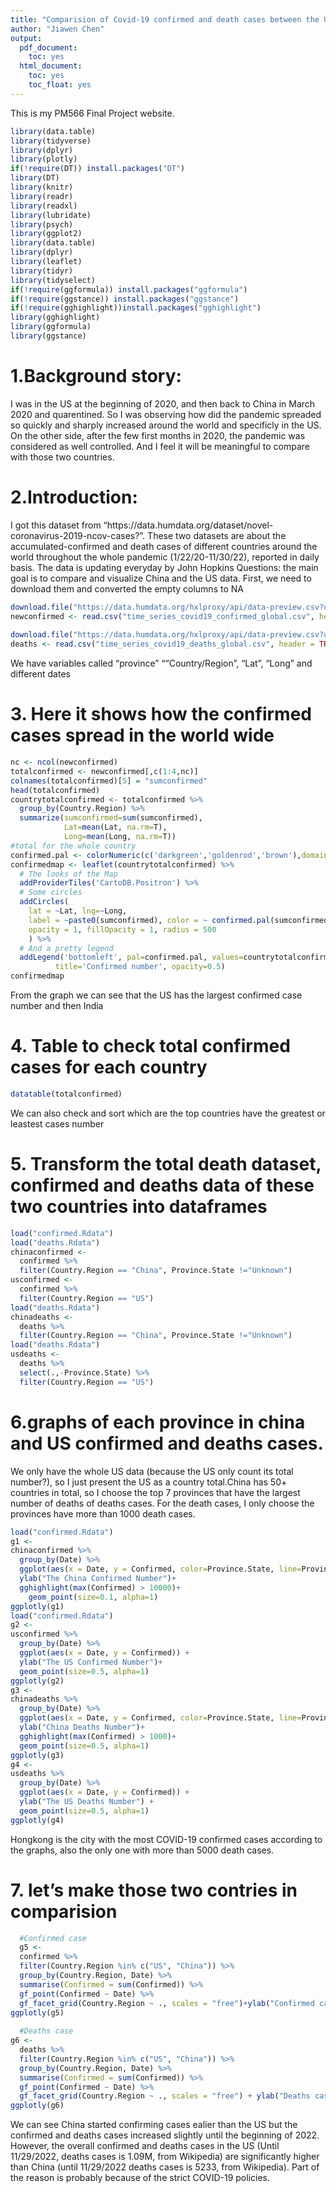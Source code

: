 ```yaml
---
title: "Comparision of Covid-19 confirmed and death cases between the US and China"
author: "Jiawen Chen"
output:
  pdf_document:
    toc: yes
  html_document:
    toc: yes
    toc_float: yes
---
```

This is my PM566 Final Project website.

```r
library(data.table)
library(tidyverse)
library(dplyr)
library(plotly)
if(!require(DT)) install.packages("DT")
library(DT)
library(knitr)
library(readr)
library(readxl)
library(lubridate)
library(psych)
library(ggplot2)
library(data.table)
library(dplyr)
library(leaflet)
library(tidyr)
library(tidyselect)
if(!require(ggformula)) install.packages("ggformula")
if(!require(ggstance)) install.packages("ggstance")
if(!require(gghighlight))install.packages("gghighlight")
library(gghighlight)
library(ggformula)
library(ggstance)
```
# 1.Background story:
I was in the US at the beginning of 2020, and then back to China in March 2020 and quarentined. So I was observing how did the pandemic spreaded so quickly and sharply increased around the world and specificly in the US. On the other side, after the few first months in 2020, the pandemic was considered as well controlled. And I feel it will be meaningful to compare with those two countries. 

# 2.Introduction: 
I got this dataset from "https://data.humdata.org/dataset/novel-coronavirus-2019-ncov-cases?". These two datasets are about the accumulated-confirmed and death cases of different countries around the world throughout the whole pandemic (1/22/20-11/30/22), reported in daily basis. The data is updating everyday by John Hopkins 
Questions: the main goal is to compare and visualize China and the US data. First, we need to download them and converted the empty columns to NA
```r
download.file("https://data.humdata.org/hxlproxy/api/data-preview.csv?url=https%3A%2F%2Fraw.githubusercontent.com%2FCSSEGISandData%2FCOVID-19%2Fmaster%2Fcsse_covid_19_data%2Fcsse_covid_19_time_series%2Ftime_series_covid19_confirmed_global.csv&filename=time_series_covid19_confirmed_global.csv", "time_series_covid19_confirmed_global.csv", method="libcurl", timeout = 60)
newconfirmed <- read.csv("time_series_covid19_confirmed_global.csv", header = TRUE, na.strings = c("", " "))
 
download.file("https://data.humdata.org/hxlproxy/api/data-preview.csv?url=https%3A%2F%2Fraw.githubusercontent.com%2FCSSEGISandData%2FCOVID-19%2Fmaster%2Fcsse_covid_19_data%2Fcsse_covid_19_time_series%2Ftime_series_covid19_deaths_global.csv&filename=time_series_covid19_deaths_global.csv", "time_series_covid19_deaths_global.csv", methos="libcurl", timeout = 60)
deaths <- read.csv("time_series_covid19_deaths_global.csv", header = TRUE, na.strings = c("", " "))
```
We have variables called "province" ""Country/Region", "Lat", "Long" and different dates

# 3. Here it shows how the confirmed cases spread in the world wide
```r
nc <- ncol(newconfirmed)
totalconfirmed <- newconfirmed[,c(1:4,nc)]
colnames(totalconfirmed)[5] = "sumconfirmed"
head(totalconfirmed)
countrytotalconfirmed <- totalconfirmed %>%
  group_by(Country.Region) %>%
  summarize(sumconfirmed=sum(sumconfirmed),
            Lat=mean(Lat, na.rm=T),
            Long=mean(Long, na.rm=T))
#total for the whole country 
confirmed.pal <- colorNumeric(c('darkgreen','goldenrod','brown'),domain=countrytotalconfirmed$sumconfirmed)
confirmedmap <- leaflet(countrytotalconfirmed) %>% 
  # The looks of the Map
  addProviderTiles('CartoDB.Positron') %>% 
  # Some circles
  addCircles(
    lat = ~Lat, lng=~Long,
    label = ~paste0(sumconfirmed), color = ~ confirmed.pal(sumconfirmed),
    opacity = 1, fillOpacity = 1, radius = 500
    ) %>%
  # And a pretty legend
  addLegend('bottomleft', pal=confirmed.pal, values=countrytotalconfirmed$sumconfirmed,
          title='Confirmed number', opacity=0.5)
confirmedmap
```
From the graph we can see that the US has the largest confirmed case number and then India

# 4. Table to check total confirmed cases for each country 
```r
datatable(totalconfirmed)
```
We can also check and sort which are the top countries have the greatest or leastest cases number

# 5. Transform the total death dataset, confirmed and deaths data of these two countries into dataframes 
```r
load("confirmed.Rdata")
load("deaths.Rdata")
chinaconfirmed <-
  confirmed %>%
  filter(Country.Region == "China", Province.State !="Unknown")
usconfirmed <-
  confirmed %>%
  filter(Country.Region == "US")
load("deaths.Rdata")
chinadeaths <-
  deaths %>%
  filter(Country.Region == "China", Province.State !="Unknown")
load("deaths.Rdata")
usdeaths <-
  deaths %>%
  select(.,-Province.State) %>%
  filter(Country.Region == "US")
```

# 6.graphs of each province in china and US confirmed and deaths cases. 
We only have the whole US data (because the US only count its total number?), so I just present the US as a country total.China has 50+ countries in total, so I choose the top 7 provinces that have the largest number of deaths of deaths cases. For the death cases, I only choose the provinces have more than 1000 death cases.
```r
load("confirmed.Rdata")
g1 <-
chinaconfirmed %>%
  group_by(Date) %>%
  ggplot(aes(x = Date, y = Confirmed, color=Province.State, line=Province.State)) +
  ylab("The China Confirmed Number")+
  gghighlight(max(Confirmed) > 10000)+
    geom_point(size=0.1, alpha=1)
ggplotly(g1)
load("confirmed.Rdata")
g2 <-
usconfirmed %>%
  group_by(Date) %>%
  ggplot(aes(x = Date, y = Confirmed)) + 
  ylab("The US Confirmed Number")+
  geom_point(size=0.5, alpha=1) 
ggplotly(g2)
g3 <-
chinadeaths %>%
  group_by(Date) %>%
  ggplot(aes(x = Date, y = Confirmed, color=Province.State, line=Province.State)) + 
  ylab("China Deaths Number")+
  gghighlight(max(Confirmed) > 1000)+
  geom_point(size=0.5, alpha=1) 
ggplotly(g3)
g4 <-
usdeaths %>%
  group_by(Date) %>%
  ggplot(aes(x = Date, y = Confirmed)) + 
  ylab("The US Deaths Number") +
  geom_point(size=0.5, alpha=1) 
ggplotly(g4)
```
Hongkong is the city with the most COVID-19 confirmed cases according to the graphs, also the only one with more than 5000 death cases. 

# 7. let's make those two contries in comparision
```r
  #Confirmed case
  g5 <- 
  confirmed %>%
  filter(Country.Region %in% c("US", "China")) %>%
  group_by(Country.Region, Date) %>% 
  summarise(Confirmed = sum(Confirmed)) %>% 
  gf_point(Confirmed ~ Date) %>%
  gf_facet_grid(Country.Region ~ ., scales = "free")+ylab("Confirmed case number")
ggplotly(g5)
 
  #Deaths case
g6 <-
  deaths %>%
  filter(Country.Region %in% c("US", "China")) %>%
  group_by(Country.Region, Date) %>% 
  summarise(Confirmed = sum(Confirmed)) %>% 
  gf_point(Confirmed ~ Date) %>%
  gf_facet_grid(Country.Region ~ ., scales = "free") + ylab("Deaths case number") 
ggplotly(g6)
```
We can see China started confirming cases ealier than the US but the confirmed and deaths cases increased slightly until the beginning of 2022. However, the overall confirmed and deaths cases in the US (Until 11/29/2022, deaths cases is 1.09M, from Wikipedia) are significantly higher than China (until 11/29/2022 deaths cases is 5233, from Wikipedia). Part of the reason is probably because of the strict COVID-19 policies.